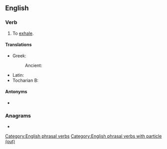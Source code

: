 ==English==

===Verb===
{{en-verb|breathes out|breathing out|breathed out}}

# {{lb|en|ambitransitive}} To [[exhale]].

====Translations====
{{trans-top|to exhale}}
* Greek:
*: Ancient: {{t|grc|ἐκπνέω}}
{{trans-mid}}
* Latin: {{t|la|exhālō}}
* Tocharian B: {{t|txb|satāsk--}}
{{trans-bottom}}

====Antonyms====
* {{l|en|breathe in}}

===Anagrams===
* {{anagrams|en|a=abeehorttu|outbreathe|thereabout}}

[[Category:English phrasal verbs]]
[[Category:English phrasal verbs with particle (out)]]